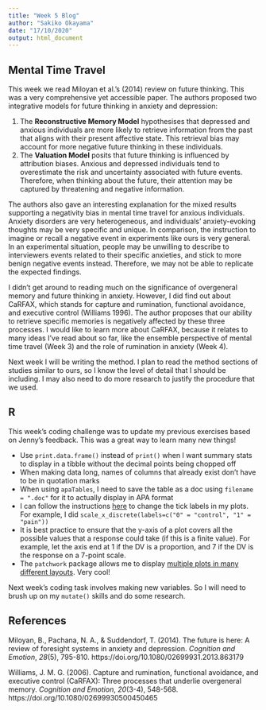 ```yaml
---
title: "Week 5 Blog"
author: "Sakiko Okayama"
date: "17/10/2020"
output: html_document
---
```


## Mental Time Travel
This week we read Miloyan et al.'s (2014) review on future thinking. This was a very comprehensive yet accessible paper. The authors proposed two integrative models for future thinking in anxiety and depression: 

1. The **Reconstructive Memory Model** hypothesises that depressed and anxious individuals are more likely to retrieve information from the past that aligns with their present affective state. This retrieval bias may account for more negative future thinking in these individuals.
2. The **Valuation Model** posits that future thinking is influenced by attribution biases. Anxious and depressed individuals tend to overestimate the risk and uncertainty associated with future events. Therefore, when thinking about the future, their attention may be captured by threatening and negative information. 

The authors also gave an interesting explanation for the mixed results supporting a negativity bias in mental time travel for anxious individuals. Anxiety disorders are very heterogeneous, and individuals' anxiety-evoking thoughts may be very specific and unique. In comparison, the instruction to imagine or recall a negative event in experiments like ours is very general. In an experimental situation, people may be unwilling to describe to interviewers events related to their specific anxieties, and stick to more benign negative events instead. Therefore, we may not be able to replicate the expected findings. 

I didn't get around to reading much on the significance of overgeneral memory and future thinking in anxiety. However, I did find out about CaRFAX, which stands for capture and rumination, functional avoidance, and executive control (Williams 1996). The author proposes that our ability to retrieve specific memories is negatively affected by these three processes. I would like to learn more about CaRFAX, because it relates to many ideas I've read about so far, like the ensemble perspective of mental time travel (Week 3) and the role of rumination in anxiety (Week 4). 

Next week I will be writing the method. I plan to read the method sections of studies similar to ours, so I know the level of detail that I should be including. I may also need to do more research to justify the procedure that we used. 

## R

This week's coding challenge was to update my previous exercises based on Jenny's feedback. This was a great way to learn many new things!

- Use `print.data.frame()` instead of `print()` when I want summary stats to display in a tibble without the decimal points being chopped off
- When making data long, names of columns that already exist don't have to be in quotation marks
- When using `apaTables`, I need to save the table as a doc using `filename = ".doc"` for it to actually display in APA format 
- I can follow the instructions [here](http://www.sthda.com/english/wiki/ggplot2-axis-ticks-a-guide-to-customize-tick-marks-and-labels#change-tick-mark-labels) to change the tick labels in my plots. For example, I did `scale_x_discrete(labels=c("0" = "control", "1" = "pain"))`
- It is best practice to ensure that the y-axis of a plot covers all the possible values that a response could take (if this is a finite value). For example, let the axis end at 1 if the DV is a proportion, and 7 if the DV is the response on a 7-point scale. 
- The `patchwork` package allows me to display [multiple plots in many different layouts](https://gotellilab.github.io/GotelliLabMeetingHacks/NickGotelli/ggplotPatchwork.html). Very cool! 

Next week's coding task involves making new variables. So I will need to brush up on my `mutate()` skills and do some research. 

## References

Miloyan, B., Pachana, N. A., & Suddendorf, T. (2014). The future is here: A review of foresight systems in anxiety and depression. *Cognition and Emotion*, *28*(5), 795-810. https://doi.org/10.1080/02699931.2013.863179 

Williams, J. M. G. (2006). Capture and rumination, functional avoidance, and executive control (CaRFAX): Three processes that underlie overgeneral memory. *Cognition and Emotion*, *20*(3-4), 548-568. https://doi.org/10.1080/02699930500450465 

